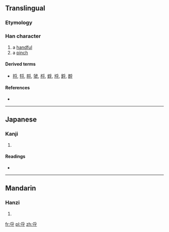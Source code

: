 ==Translingual==

===Etymology===
{{Han compound|𠬪|一|c1=s|c2=p|ls=psc}}

===Han character===
{{Han char|rn=41|rad=寸|as=04|sn=7|four=|canj=月木戈 (BDI), X月木戈 (XBDI)}}

# a [[handful]]
# a [[pinch]]

====Derived terms====
* [[捋]], [[㸹]], [[脟]], [[虢]], [[㭩]], [[蜉]], [[埒]], [[鋝]], [[酹]]

====References====
* {{Han ref|kx=0294.010|dkj=07416|dj=0581.110|hdz=10504.070|uh=5BFD|ud=23549}}

----

==Japanese==

===Kanji===
{{ja-kanji|grade=|rs=寸04}}

# {{defn|lang=ja|sort=寸04}}

====Readings====
* {{ja-readings|on=[[りん]] (rin), [[りち]] (richi)|kun=[[とる]] (toru), [[つまむ]] (tsumamu)}}

----

==Mandarin==

===Hanzi===
{{cmn-hanzi|pin=[[lǜ]] ([[lü4]]), [[shè]] ([[she4]]), [[yè]] ([[ye4]]), [[yì]] ([[yi4]])|wg=lü<sup>4</sup>, she<sup>4</sup>, yeh<sup>4</sup>, i<sup>4</sup>}}

# {{defn|lang=cmn|sort=寸04}}

[[fr:寽]]
[[pl:寽]]
[[zh:寽]]